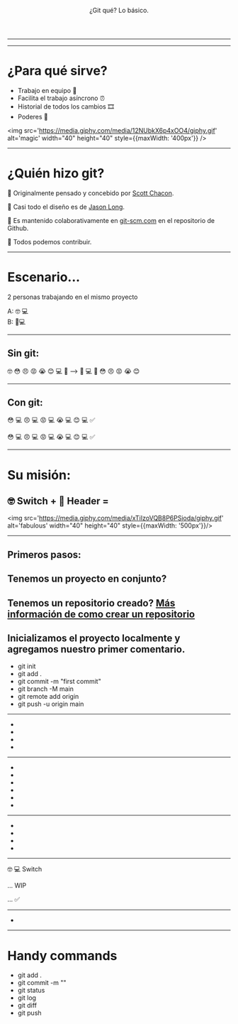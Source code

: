 
<Header>

¿Git qué? Lo básico.

</Header>


<Greeting />

---

<ControlVersion />

---
# ¿Para qué sirve?
- Trabajo en equipo 🤝
- Facilita el trabajo asíncrono ⏰
- Historial de todos los cambios 🎞
- Poderes 🔮

<img src='https://media.giphy.com/media/12NUbkX6p4xOO4/giphy.gif' alt='magic' width="40" height="40" style={{maxWidth: '400px'}} />

---
# ¿Quién hizo git?

🤔 Originalmente pensado y concebido por [Scott Chacon](https://github.com/schacon). 

🎨 Casi todo el diseño es de [Jason Long](https://github.com/jasonlong). 

🙌 Es mantenido colaborativamente en [git-scm.com](git-scm.com) en el repositorio de Github.

👀 Todos podemos contribuir.

---
# Escenario...

2 personas trabajando en el mismo proyecto 

A: 🤓 💻  
B: 🤪💻

---
## Sin git: 

 🤓 😳 😠 😡 😭 😊 💻 💾
            --> 💾 💻 🤪 😳 😠 😡 😭 😊

---
## Con git: 

 😳 💻  😠 💻  😡  💻 😭 💻  😊 💻  ✅

 😳 💻  😠 💻  😡  💻 😭 💻  😊 💻  ✅

---
 # Su misión:

## 🤓 Switch + 🤪 Header = 

<img src='https://media.giphy.com/media/xTiIzoVQB8P6PSioda/giphy.gif' alt='fabulous' width="40" height="40" style={{maxWidth: '500px'}}/>

---

## Primeros pasos:

## Tenemos un proyecto en conjunto? 
## Tenemos un repositorio creado? [Más información de como crear un repositorio](https://docs.github.com/es/github/getting-started-with-github/quickstart/create-a-repo)
## Inicializamos el proyecto localmente y agregamos nuestro primer comentario.
<Steps>

- git init
- git add .
- git commit -m "first commit"
- git branch -M main
- git remote add origin <remote url>
- git push -u origin main

</Steps>

---
<Steps>

- <Terminal text='git init' height='50px' color='white' />
- <Terminal text='git checkout develop' height='50px' color='white' />
- <Terminal text='git pull' height='50px' color='red' />
- <Terminal text='git checkout -b feature/switch' height='50px' color='white' />

</Steps>

---


<Switch />

<Steps>

- <Terminal text='git status' height='50px' color='white' />
- <Terminal text='Switch.js modified: Home.js' height='50px' color='red' />
- <Terminal text='git add .' height='50px' color='white' />
- <Terminal text='git status' height='50px' color='white' />
- <Terminal text='Switch.js modified: Home.js' height='50px' color='yellowgreen' />
- <Terminal text='git commit -m "Agregando estructura de Switch, faltan estilos"' height='50px' color='white' />

</Steps>

---

<SwitchWithColors />

<Steps>

- <Terminal text='git status' height='30px' color='white' />
- <Terminal text=' modified: Switch.js' height='30px' color='red' />
- <Terminal text='git add .' height='30px' color='white' />
- <Terminal text='git commit -m "Estilos listos"' height='150px' color='white'/>

</Steps>

---

🤓 💻 Switch 

... WIP 

... ✅

---

- <Terminal text='git commit -m "Estilos listos"' height='150px' color='white'/>

---

# Handy commands

- git add .
- git commit -m ""
- git status
- git log
- git diff
- git push




